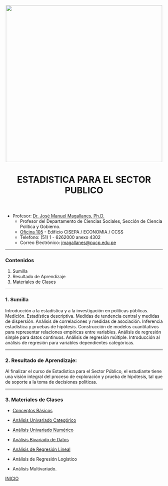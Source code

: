 <center><img src="https://github.com/PoliticayGobiernoPUCP/estadistica_anapol2/raw/master/PICS/LOGO_PUCP.png" width="500"></center>

<center> <header><h1>ESTADISTICA PARA EL SECTOR PUBLICO</h1>  </header></center>

* Profesor:  <a href="http://www.pucp.edu.pe/profesor/jose-manuel-magallanes/" target="_blank">Dr. José Manuel Magallanes, Ph.D.</a> <br>
    - Profesor del Departamento de Ciencias Sociales, Sección de Ciencia Política y Gobierno.
    - [Oficina 105](https://goo.gl/maps/xuGeG6o9di1i1y5m6) - Edificio CISEPA / ECONOMIA / CCSS
    - Telefono: (51) 1 - 6262000 anexo 4302
    - Correo Electrónico: [jmagallanes@pucp.edu.pe](mailto:jmagallanes@pucp.edu.pe)
    
-----


<a id='beginning'></a>

### Contenidos


1. Sumilla
2. Resultado de Aprendizaje
3. Materiales de Clases
   

____

<a id='part1'></a>


### 1. Sumilla

Introducción a la estadística y a la investigación en políticas públicas. Medición. Estadística descriptiva. Medidas de tendencia central y medidas de dispersión. Análisis de correlaciones y medidas de asociación. Inferencia estadística y pruebas de hipótesis. Construcción de modelos cuantitativos para representar relaciones empíricas entre variables. Análisis de regresión simple para datos continuos. Análisis de regresión múltiple. Introducción al análisis de regresión para variables dependientes categóricas.



____
<a id='part2'></a>

### 2. Resultado de Aprendizaje:

Al finalizar el curso de Estadística para el Sector Público, el estudiante tiene una visión integral del proceso de exploración y prueba de hipótesis, tal que de soporte a la toma de decisiones políticas.



____
<a id='part3'></a>

### 3. Materiales de Clases

* [Conceptos Básicos](https://htmlpreview.github.io/?https://github.com/PoliticayGobiernoPUCP/EstadisticaSectorPublico/blob/master/intro.html)

* [Análisis Univariado Categórico](https://htmlpreview.github.io/?https://github.com/PoliticayGobiernoPUCP/EstadisticaSectorPublico/blob/master/ExploracionCategorica.html)
* [Análisis Univariado Numérico](https://htmlpreview.github.io/?https://github.com/PoliticayGobiernoPUCP/EstadisticaSectorPublico/blob/master/ExploracionNumerica1.html)
* [Análisis Bivariado de Datos](https://htmlpreview.github.io/?https://github.com/PoliticayGobiernoPUCP/EstadisticaSectorPublico/blob/master/ExploracionBivariada.html)
* [Análisis de Regresión Lineal](https://htmlpreview.github.io/?https://github.com/PoliticayGobiernoPUCP/EstadisticaSectorPublico/blob/master/regresionCaso.html)
* Análisis de Regresión Logístico
* Análisis Multivariado.






[INICIO](#beginning)